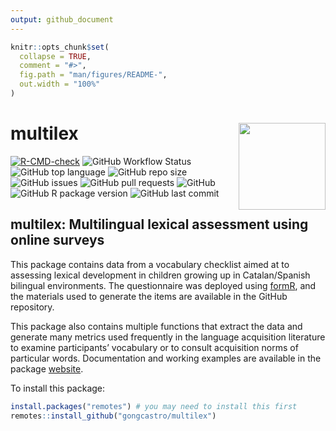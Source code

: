 ---
output: github_document
---

<!-- README.md is generated from README.Rmd. Please edit that file -->

```{r, include = FALSE}
knitr::opts_chunk$set(
  collapse = TRUE,
  comment = "#>",
  fig.path = "man/figures/README-",
  out.width = "100%"
)
```

# multilex <img src='man/figures/logo.png' align="right" height="139" />

<!-- badges: start -->
[![R-CMD-check](https://github.com/gongcastro/multilex/workflows/R-CMD-check/badge.svg)](https://github.com/gongcastro/multilex/actions)
![GitHub Workflow Status](https://img.shields.io/github/workflow/status/gongcastro/multilex/R-CMD-check)
![GitHub top language](https://img.shields.io/github/languages/top/gongcastro/multilex)
![GitHub repo size](https://img.shields.io/github/repo-size/gongcastro/multilex)
![GitHub issues](https://img.shields.io/github/issues/gongcastro/multilex)
![GitHub pull requests](https://img.shields.io/github/issues-pr-raw/gongcastro/multilex)
![GitHub](https://img.shields.io/github/license/gongcastro/multilex)
![GitHub R package version](https://img.shields.io/github/r-package/v/gongcastro/multilex)
![GitHub last commit](https://img.shields.io/github/last-commit/gongcastro/multilex)
<!-- badges: end -->

## multilex: **Multi**lingual **lex**ical assessment using online surveys

This package contains data from a vocabulary checklist aimed at to assessing lexical development in children growing up in Catalan/Spanish bilingual environments. The questionnaire was deployed using [formR](https://formr.org/), and the materials used to generate the items are available in the GitHub repository.

This package also contains multiple functions that extract the data and generate many metrics used frequently in the language acquisition literature to examine participants' vocabulary or to consult acquisition norms of particular words. Documentation and working examples are available in the package [website](https://gongcastro.github.io/multilex/).


To install this package:

```r
install.packages("remotes") # you may need to install this first
remotes::install_github("gongcastro/multilex")
```
